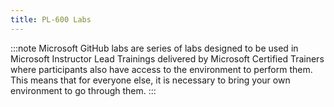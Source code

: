```yaml
---
title: PL-600 Labs
---
```


<Tabs>
  <TabItem label="Microsoft Learn">


<CardGrid>
  <LinkCard title="Security modeling" href="https://learn.microsoft.com/en-us/training/modules/model-security/exercise?WT.mc_id=studentamb_165290" />
  <LinkCard title="Create solutions for customers using Power Platform" href="https://learn.microsoft.com/en-us/training/modules/challenge-project-create-microsoft-power-platform-solutions/3-exercise-create-solutions-for-customers-using?WT.mc_id=studentamb_165290" />
</CardGrid>

  </TabItem>

  <TabItem label="Microsoft GitHub">

:::note 
Microsoft GitHub labs are series of labs designed to be used in Microsoft Instructor Lead Trainings delivered by Microsoft Certified Trainers where participants also have access to the environment to perform them. This means that for everyone else, it is necessary to bring your own environment to go through them. 
:::

<CardGrid>
  <LinkCard title="Getting to know your customer" href="https://microsoftlearning.github.io/PL-600-Microsoft-Power-Platform-Solution-Architect/Instructions/Exercises/Exercise01%5BPL-600%5D_Become_SA.html" />
  <LinkCard title="Design from requirements" href="https://microsoftlearning.github.io/PL-600-Microsoft-Power-Platform-Solution-Architect/Instructions/Exercises/Exercise02%5BPL-600%5D_Conceptualize_Design.html" />
  <LinkCard title="Review workbook" href="https://microsoftlearning.github.io/PL-600-Microsoft-Power-Platform-Solution-Architect/Instructions/Exercises/Exercise03%5BPL-600%5D_Review_work.html" />
  <LinkCard title="Model data" href="https://microsoftlearning.github.io/PL-600-Microsoft-Power-Platform-Solution-Architect/Instructions/Exercises/Exercise04%5BPL-600%5D_Model_Data.html" />
  <LinkCard title="Power Apps architecture" href="https://microsoftlearning.github.io/PL-600-Microsoft-Power-Platform-Solution-Architect/Instructions/Exercises/Exercise05%5BPL-600%5D_Power_Apps_architecture.html" />
  <LinkCard title="App composition and solution segmentation" href="https://microsoftlearning.github.io/PL-600-Microsoft-Power-Platform-Solution-Architect/Instructions/Exercises/Exercise06%5BPL-600%5D_App_Composition.html" />
  <LinkCard title="Power Automate architecture" href="https://microsoftlearning.github.io/PL-600-Microsoft-Power-Platform-Solution-Architect/Instructions/Exercises/Exercise07%5BPL-600%5D_Power_Automate_architecture.html" />
  <LinkCard title="Security model" href="https://microsoftlearning.github.io/PL-600-Microsoft-Power-Platform-Solution-Architect/Instructions/Exercises/Exercise08%5BPL-600%5D_Security_model.html" />
  <LinkCard title="Evaluate integration options" href="https://microsoftlearning.github.io/PL-600-Microsoft-Power-Platform-Solution-Architect/Instructions/Exercises/Exercise09%5BPL-600%5D_Evaluate_integration.html" />
  <LinkCard title="First party apps" href="https://microsoftlearning.github.io/PL-600-Microsoft-Power-Platform-Solution-Architect/Instructions/Exercises/Exercise10%5BPL-600%5D_D365_architecture.html" />
  <LinkCard title="PVA architecture" href="https://microsoftlearning.github.io/PL-600-Microsoft-Power-Platform-Solution-Architect/Instructions/Exercises/Exercise11%5BPL-600%5D_PVA_architecture.html" />
</CardGrid>

  </TabItem>
</Tabs>
